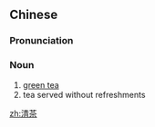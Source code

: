 ==Chinese==
{{zh-forms}}

===Pronunciation===
{{zh-pron
|m=qīngchá
|c=cing1 caa4
|cat=n
}}

===Noun===
{{zh-noun}}

# [[green tea]]
# tea served without refreshments

[[zh:清茶]]